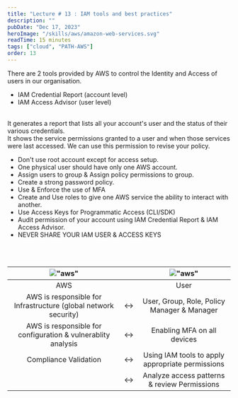 ```yaml
---
title: "Lecture # 13 : IAM tools and best practices"
description: ""
pubDate: "Dec 17, 2023"
heroImage: "/skills/aws/amazon-web-services.svg"
readTime: 15 minutes
tags: ["cloud", "PATH-AWS"]
order: 13
---
```



<Section link="iam-security-tools" title="Security Tools Provided by IAM" />
There are 2 tools provided by AWS to control the Identity and Access of users in
our organisation.
<ul class="list-disc pl-6">
	<li>IAM Credential Report (account level)</li>
	<li>IAM Access Advisor (user level)</li>
</ul>

<br />
<Section link="iam-credential-report" title="IAM Credential Report" />
It generates a report that lists all your account's user and the status of their
various credentials.
<Section link="iam-access-advisor" title="IAM Access Advisor" />
It shows the service permissions granted to a user and when those services were
last accessed. We can use this permission to revise your policy.

<Section link="iam-access-advisor" title="IAM best Practice" />
<ul class="list-disc pl-6">
	<li>Don't use root account except for access setup.</li>
	<li>One physical user should have only one AWS account.</li>
	<li>Assign users to group & Assign policy permissions to group.</li>
	<li>Create a strong password policy.</li>
	<li>Use & Enforce the use of MFA</li>
	<li>
		Create and Use roles to give one AWS service the ability to interact with
		another.
	</li>
	<li>Use Access Keys for Programmatic Access (CLI/SDK)</li>
	<li>
		Audit permission of your account using IAM Credential Report & IAM Access
		Advisor.
	</li>
	<li>NEVER SHARE YOUR IAM USER & ACCESS KEYS</li>
</ul>
<br />
<Section link="srm-iam" title="Shared Responsiblity Model for IAM:" />
<br />

|   !["aws"](/content/cloud/aws/icons/amazon-web-services.svg)    |     | !["aws"](/content/cloud/aws/icons/Res_Authenticated-User_48_Light.svg) |
| :-------------------------------------------------------------: | --- | :--------------------------------------------------------------------: |
|                               AWS                               |     |                                  User                                  |
| AWS is responsible for Infrastructure (global network security) | ↔️  |              User, Group, Role, Policy Manager & Manager               |
|  AWS is responsible for configuration & vulnerablity analysis   | ↔️  |                      Enabling MFA on all devices                       |
|                      Compliance Validation                      | ↔️  |            Using IAM tools to apply appropriate permissions            |
|                                                                 | ↔️  |              Analyze access patterns & review Permissions              |
